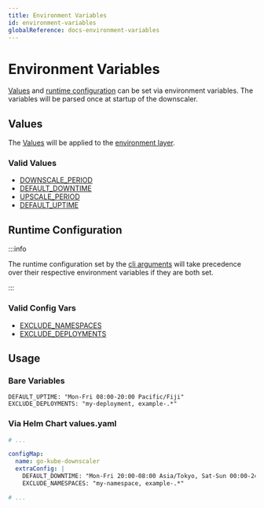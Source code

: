 ```yaml
---
title: Environment Variables
id: environment-variables
globalReference: docs-environment-variables
---
```


# Environment Variables

[Values](ref:docs-values) and [runtime configuration](ref:docs-runtime-configuration) can be set via environment variables.
The variables will be parsed once at startup of the downscaler.

## Values

The [Values](ref:docs-values) will be applied to the [environment layer](ref:docs-layers#environment-layer).

### Valid Values

- [DOWNSCALE_PERIOD](ref:docs-values#downscale-period)
- [DEFAULT_DOWNTIME](ref:docs-values#downtime)
- [UPSCALE_PERIOD](ref:docs-values#upscale-period)
- [DEFAULT_UPTIME](ref:docs-values#uptime)

## Runtime Configuration

:::info

The runtime configuration set by the [cli arguments](ref:docs-arguments#runtime-configuration) will take precedence over their respective environment variables if they are both set.

:::

### Valid Config Vars

- [EXCLUDE_NAMESPACES](ref:docs-runtime-configuration#exclude-namespaces)
- [EXCLUDE_DEPLOYMENTS](ref:docs-runtime-configuration#exclude-deployments)

## Usage

### Bare Variables

```text title=".env"
DEFAULT_UPTIME: "Mon-Fri 08:00-20:00 Pacific/Fiji"
EXCLUDE_DEPLOYMENTS: "my-deployment, example-.*"
```

### Via Helm Chart values.yaml

```yaml title="values.yaml"
# ...

configMap:
  name: go-kube-downscaler
  extraConfig: |
    DEFAULT_DOWNTIME: "Mon-Fri 20:00-08:00 Asia/Tokyo, Sat-Sun 00:00-24:00 Asia/Tokyo"
    EXCLUDE_NAMESPACES: "my-namespace, example-.*"

# ...
```
